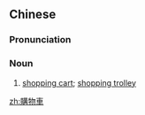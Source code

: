 {{also|购物车}}
==Chinese==
{{zh-forms|s=购物车|type=21}}

===Pronunciation===
{{zh-pron
|m=gòuwùchē
|c=kau3 mat6 ce1,gau3 mat6 ce1
|cat=n
}}

===Noun===
{{zh-noun}}

# [[shopping cart]]; [[shopping trolley]]

[[zh:購物車]]
